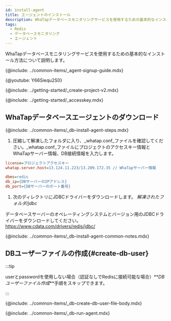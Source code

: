 ```yaml
---
id: install-agent
title: エージェントのインストール
description: WhaTapデータベースモニタリングサービスを使用するための基本的なインストール方法について説明します。
tags:
  - Redis
  - データベースモニタリング
  - エージェント
---
```



WhaTapデータベースモニタリングサービスを使用するための基本的なインストール方法について説明します。

{@include: ../common-items/_agent-signup-guide.mdx}

{@youtube: Y66Siequ2S0}

{@include: ../getting-started/_create-project-v2.mdx} 

{@include: ../getting-started/_accesskey.mdx}

## WhaTapデータベースエージェントのダウンロード

{@include: ../common-items/_db-install-agent-steps.mdx}

1.  圧縮して解凍したフォルダに入り、_whatap.conf_ファイルを確認してください。_whatap.conf_ファイルにプロジェクトのアクセスキー情報とWhaTapサーバー情報、DB接続情報を入力します。

```ini title='whatap.conf'
license=プロジェクトアクセスキー
whatap.server.host=13.124.11.223/13.209.172.35 // WhaTapサーバー情報

dbms=redis
db_ip={DBサーバーのIPアドレス}
db_port={DBサーバーのポート番号}
```

1.  次のディレクトリにJDBCドライバーをダウンロードします。 _解凍されたフォルダ/jdbc_

  データベースサーバーのオペレーティングシステムとバージョン用のJDBCドライバーをダウンロードしてください。https://www.cdata.com/drivers/redis/jdbc/

<!-- 공통 Notes -->

{@include: ../common-items/_db-install-agent-common-notes.mdx}

## DBユーザーファイルの作成{#create-db-user}

:::tip

userとpasswordを使用しない場合（認証なしでRedisに接続可能な場合）**_DBユーザーファイル作成_**手順をスキップできます。

:::

<DBuserDesc name='""'/>

{@include: ../common-items/_db-create-db-user-file-body.mdx}

<!--## 에이전트 실행-->

{@include: ../common-items/_db-run-agent.mdx}

